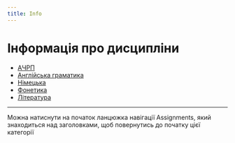 ```yaml
---
title: Info
---
```



# Інформація про дисципліни

* [АЧРП](./arsp)
* [Англійська граматика](./engr)
* [Німецька](./german)
* [Фонетика](./phonetics)
* [Література](./literature)

---

<Callout type="info">Можна натиснути на початок ланцюжка навігації Assignments, який знаходиться над заголовками, щоб повернутись до початку цієї категорії</Callout>
